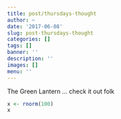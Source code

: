 ```yaml
---
title: post/thursdays-thought
author: ~
date: '2017-06-08'
slug: post-thursdays-thought
categories: []
tags: []
banner: ''
description: ''
images: []
menu: ''
---
```


The Green Lantern ... check it out folk

```r
x <- rnorm(100)
x
```


<!--more-->
